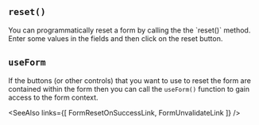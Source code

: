 
## `reset()`

<Split>
  You can programmatically reset a form by calling the the `reset()` method.

  <TryItOut>
    Enter some values in the fields and then click on the reset button.
  </TryItOut>
</Split>
<Example
  Component={Reset}
  code={ResetSrc}
  caption="reset"
  highlightLines="8"
  expand
/>

## `useForm`

If the buttons (or other controls) that you want to use to reset the form are
contained within the form then you can call the `useForm()` function to gain
access to the form context.

<Example
  Component={UseFormReset}
  code={UseFormResetSrc}
  caption="useForm() and reset()"
  highlightLines="11,13"
  expand
/>

<SeeAlso
  links={[
    FormResetOnSuccessLink,
    FormUnvalidateLink
  ]}
/>
